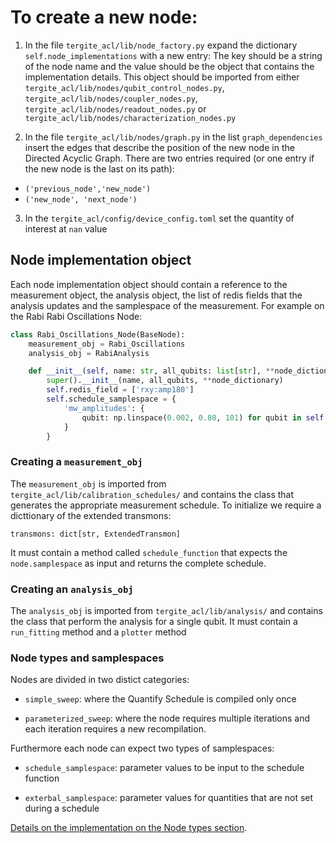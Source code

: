 # To create a new node:

1. In the file `tergite_acl/lib/node_factory.py` expand the dictionary `self.node_implementations`  with a new entry:
The key should be a string of the node name and the value should be the object that contains the implementation details. This object should be imported from either `tergite_acl/lib/nodes/qubit_control_nodes.py`,  `tergite_acl/lib/nodes/coupler_nodes.py`, `tergite_acl/lib/nodes/readout_nodes.py` or `tergite_acl/lib/nodes/characterization_nodes.py`

2. In the file `tergite_acl/lib/nodes/graph.py` in the list `graph_dependencies` insert the edges that describe the position of the new node in the Directed Acyclic Graph. There are two entries required (or one entry if the new node is the last on its path):
- `('previous_node','new_node')`
- `('new_node', 'next_node')`

3. In the `tergite_acl/config/device_config.toml` set the quantity of interest at `nan` value



## Node implementation object

Each node implementation object should contain a reference to the measurement object, the analysis object, the list of redis fields that the analysis updates and the samplespace of the measurement. For example on the Rabi Rabi Oscillations Node:

```python
class Rabi_Oscillations_Node(BaseNode):
    measurement_obj = Rabi_Oscillations
    analysis_obj = RabiAnalysis

    def __init__(self, name: str, all_qubits: list[str], **node_dictionary):
        super().__init__(name, all_qubits, **node_dictionary)
        self.redis_field = ['rxy:amp180']
        self.schedule_samplespace = {
            'mw_amplitudes': {
                qubit: np.linspace(0.002, 0.80, 101) for qubit in self.all_qubits
            }
        }
```


### Creating a `measurement_obj`

The `measurement_obj` is imported from `tergite_acl/lib/calibration_schedules/` and contains the class that generates the appropriate measurement schedule.
To initialize we require a dicttionary of the extended transmons:

`transmons: dict[str, ExtendedTransmon]`

It must contain a method called `schedule_function` that expects the `node.samplespace` as input and returns the complete schedule.


### Creating an `analysis_obj`

The `analysis_obj` is imported from `tergite_acl/lib/analysis/` and contains the class that perform the analysis for a single qubit.
It must contain a `run_fitting` method and a `plotter` method

### Node types and samplespaces

Nodes are divided in two distict categories:

- `simple_sweep`: where the Quantify Schedule is compiled only once

- `parameterized_sweep`: where the node requires multiple iterations and each iteration requires a new recompilation.

Furthermore each node can expect two types of samplespaces:

- `schedule_samplespace`: parameter values to be input to the schedule function

- `exterbal_samplespace`: parameter values for quantities that are not set during a schedule


[Details on the implementation on the Node types section](node_types.qmd).
